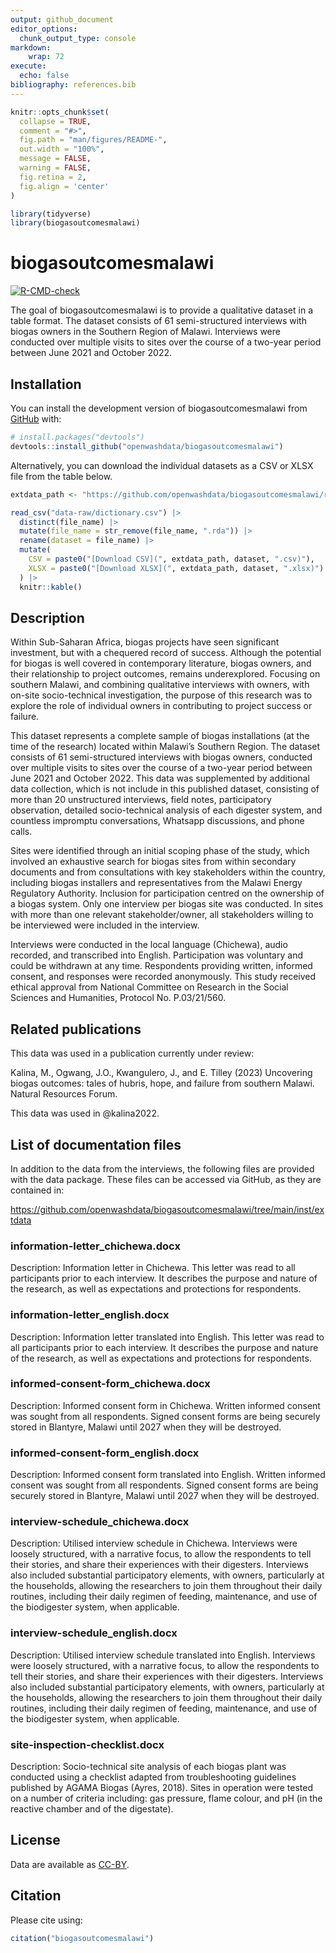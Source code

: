 ```yaml
---
output: github_document
editor_options: 
  chunk_output_type: console
markdown: 
    wrap: 72
execute:
  echo: false
bibliography: references.bib
---
```


<!-- README.md is generated from README.Rmd. Please edit that file -->

```r
knitr::opts_chunk$set(
  collapse = TRUE,
  comment = "#>",
  fig.path = "man/figures/README-",
  out.width = "100%",
  message = FALSE,
  warning = FALSE,
  fig.retina = 2,
  fig.align = 'center'
)

library(tidyverse)
library(biogasoutcomesmalawi)

```

# biogasoutcomesmalawi

<!-- badges: start -->

[![R-CMD-check](https://github.com/Global-Health-Engineering/biogasoutcomes/actions/workflows/R-CMD-check.yaml/badge.svg)](https://github.com/Global-Health-Engineering/biogasoutcomes/actions/workflows/R-CMD-check.yaml)

<!-- badges: end -->

The goal of biogasoutcomesmalawi is to provide a qualitative dataset in a table format. The dataset consists of 61 semi-structured interviews with biogas owners in the Southern Region of Malawi. Interviews were conducted over multiple visits to sites over the course of a two-year period between June 2021 and October 2022.

## Installation

You can install the development version of biogasoutcomesmalawi from [GitHub](https://github.com/) with:

``` r
# install.packages("devtools")
devtools::install_github("openwashdata/biogasoutcomesmalawi")
```

Alternatively, you can download the individual datasets as a CSV or XLSX file from the table below.

```r

extdata_path <- "https://github.com/openwashdata/biogasoutcomesmalawi/raw/main/inst/extdata/"

read_csv("data-raw/dictionary.csv") |> 
  distinct(file_name) |> 
  mutate(file_name = str_remove(file_name, ".rda")) |> 
  rename(dataset = file_name) |> 
  mutate(
    CSV = paste0("[Download CSV](", extdata_path, dataset, ".csv)"),
    XLSX = paste0("[Download XLSX](", extdata_path, dataset, ".xlsx)")
  ) |> 
  knitr::kable()

```

## Description

Within Sub-Saharan Africa, biogas projects have seen significant investment, but with a chequered record of success. Although the potential for biogas is well covered in contemporary literature, biogas owners, and their relationship to project outcomes, remains underexplored. Focusing on southern Malawi, and combining qualitative interviews with owners, with on-site socio-technical investigation, the purpose of this research was to explore the role of individual owners in contributing to project success or failure.

This dataset represents a complete sample of biogas installations (at the time of the research) located within Malawi's Southern Region. The dataset consists of 61 semi-structured interviews with biogas owners, conducted over multiple visits to sites over the course of a two-year period between June 2021 and October 2022. This data was supplemented by additional data collection, which is not include in this published dataset, consisting of more than 20 unstructured interviews, field notes, participatory observation, detailed socio-technical analysis of each digester system, and countless impromptu conversations, Whatsapp discussions, and phone calls.

Sites were identified through an initial scoping phase of the study, which involved an exhaustive search for biogas sites from within secondary documents and from consultations with key stakeholders within the country, including biogas installers and representatives from the Malawi Energy Regulatory Authority. Inclusion for participation centred on the ownership of a biogas system. Only one interview per biogas site was conducted. In sites with more than one relevant stakeholder/owner, all stakeholders willing to be interviewed were included in the interview.

Interviews were conducted in the local language (Chichewa), audio recorded, and transcribed into English. Participation was voluntary and could be withdrawn at any time. Respondents providing written, informed consent, and responses were recorded anonymously. This study received ethical approval from National Committee on Research in the Social Sciences and Humanities, Protocol No. P.03/21/560.

## Related publications

This data was used in a publication currently under review:

Kalina, M., Ogwang, J.O., Kwangulero, J., and E. Tilley (2023) Uncovering biogas outcomes: tales of hubris, hope, and failure from southern Malawi. Natural Resources Forum. 

This data was used in @kalina2022.

<div id="refs"></div>


## List of documentation files

In addition to the data from the interviews, the following files are provided with the data package. These files can be accessed via GitHub, as they are contained in:

<https://github.com/openwashdata/biogasoutcomesmalawi/tree/main/inst/extdata>

### information-letter_chichewa.docx

Description: Information letter in Chichewa. This letter was read to all participants prior to each interview. It describes the purpose and nature of the research, as well as expectations and protections for respondents.

### information-letter_english.docx

Description: Information letter translated into English. This letter was read to all participants prior to each interview. It describes the purpose and nature of the research, as well as expectations and protections for respondents.

### informed-consent-form_chichewa.docx

Description: Informed consent form in Chichewa. Written informed consent was sought from all respondents. Signed consent forms are being securely stored in Blantyre, Malawi until 2027 when they will be destroyed.

### informed-consent-form_english.docx

Description: Informed consent form translated into English. Written informed consent was sought from all respondents. Signed consent forms are being securely stored in Blantyre, Malawi until 2027 when they will be destroyed.

### interview-schedule_chichewa.docx

Description: Utilised interview schedule in Chichewa. Interviews were loosely structured, with a narrative focus, to allow the respondents to tell their stories, and share their experiences with their digesters. Interviews also included substantial participatory elements, with owners, particularly at the households, allowing the researchers to join them throughout their daily routines, including their daily regimen of feeding, maintenance, and use of the biodigester system, when applicable.

### interview-schedule_english.docx

Description: Utilised interview schedule translated into English. Interviews were loosely structured, with a narrative focus, to allow the respondents to tell their stories, and share their experiences with their digesters. Interviews also included substantial participatory elements, with owners, particularly at the households, allowing the researchers to join them throughout their daily routines, including their daily regimen of feeding, maintenance, and use of the biodigester system, when applicable.

### site-inspection-checklist.docx

Description: Socio-technical site analysis of each biogas plant was conducted using a checklist adapted from troubleshooting guidelines published by AGAMA Biogas (Ayres, 2018). Sites in operation were tested on a number of criteria including: gas pressure, flame colour, and pH (in the reactive chamber and of the digestate).

## License

Data are available as [CC-BY](https://github.com/openwashdata/biogasoutcomesmalawi/blob/main/LICENSE.md).

## Citation

Please cite using:

```r
citation("biogasoutcomesmalawi")
```
